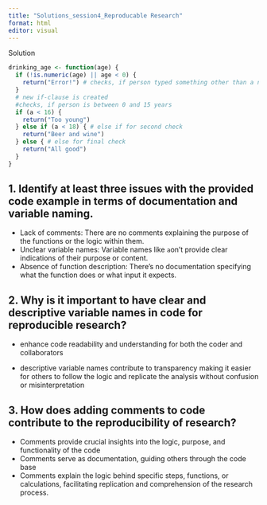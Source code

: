 ---
title: "Solutions_session4_Reproducable Research"
format: html
editor: visual
---

Solution

```{r}
drinking_age <- function(age) {
  if (!is.numeric(age) || age < 0) {
    return("Error!") # checks, if person typed something other than a number or has written a negative number
  }
  # new if-clause is created
  #checks, if person is between 0 and 15 years
  if (a < 16) {
    return("Too young")
  } else if (a < 18) { # else if for second check
    return("Beer and wine")
  } else { # else for final check
    return("All good")
  }
}


```

## 1. Identify at least three issues with the provided code example in terms of documentation and variable naming.

-   Lack of comments: There are no comments explaining the purpose of the functions or the logic within them.
-   Unclear variable names: Variable names like `a`on't provide clear indications of their purpose or content.
-   Absence of function description: There's no documentation specifying what the function does or what input it expects.

## 2. Why is it important to have clear and descriptive variable names in code for reproducible research?

-   enhance code readability and understanding for both the coder and collaborators

-   descriptive variable names contribute to transparency making it easier for others to follow the logic and replicate the analysis without confusion or misinterpretation

## 3. How does adding comments to code contribute to the reproducibility of research?

-   Comments provide crucial insights into the logic, purpose, and functionality of the code
-   Comments serve as documentation, guiding others through the code base
-   Comments explain the logic behind specific steps, functions, or calculations, facilitating replication and comprehension of the research process.
